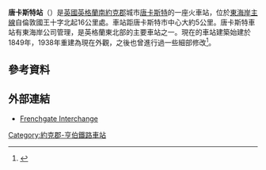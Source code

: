 '''唐卡斯特站'''（{{lang-en|Doncaster railway station}}）是[[英國|英國]][[英格蘭|英格蘭]][[南約克郡|南約克郡]]城市[[唐卡斯特|唐卡斯特]]的一座火車站，位於[[東海岸主線|東海岸主線]]自倫敦國王十字北起16公里處。車站距唐卡斯特市中心大約5公里。唐卡斯特車站有東海岸公司管理，是英格蘭東北部的主要車站之一。現在的車站建築始建於1849年，1938年重建為現在外觀，之後也曾進行過一些細部修改<ref>{{Cite web |url=http://www.scienceandsociety.co.uk/results.asp?image=10443027&wwwflag=2&imagepos=24 |title=存档副本 |accessdate=2015-01-09 |archive-date=2018-07-29 |archive-url=https://web.archive.org/web/20180729230412/https://www.scienceandsociety.co.uk/results.asp?image=10443027&wwwflag=2&imagepos=24 |dead-url=no }}</ref>。
==參考資料==
{{reflist}}
==外部連結==
{{commons category|Doncaster railway station}}
* [http://www.frenchgateshopping.co.uk/ Frenchgate Interchange]{{Wayback|url=http://www.frenchgateshopping.co.uk/ |date=20201124121433 }}
[[Category:約克郡-亨伯鐵路車站|Category:約克郡-亨伯鐵路車站]]